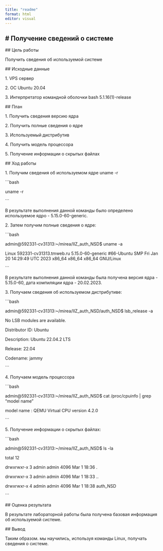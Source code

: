 ---
title: "readme"
format: html
editor: visual
---

## \# Получение сведений о системе

\## Цель работы

Получить сведения об используемой системе

\## Исходные данные

1\. VPS сервер

2\. ОС Ubuntu 20.04

3\. Интерпретатор командной оболочки bash 5.1.16(1)-release

\## План

1\. Получить сведения версию ядра

2\. Получить полные сведения о ядре

3\. Используемый дистрибутив

4\. Получить модель процессора

5\. Получение информации о скрытых файлах

\## Ход работы

1\. Получим сведения об используемом ядре uname -r

\`\`\`bash

uname -r

\`\`\`

В результате выполнения данной команды было определено используемое ядро - 5.15.0-60-generic.

2\. Затем получим полные сведения о ядре:

\`\`\`bash

admin\@592331-cv31313:\~/mirea/IIZ_auth_NSD\$ uname -a

Linux 592331-cv31313.tmweb.ru 5.15.0-60-generic #66-Ubuntu SMP Fri Jan 20 14:29:49 UTC 2023 x86_64 x86_64 x86_64 GNU/Linux

\`\`\`

В результате выполнения данной команды была получена версия ядра - 5.15.0-60, дата компиляции ядра - 20.02.2023.

3\. Получаем сведения об используемом дистрибутиве:

\`\`\`bash

admin\@592331-cv31313:\~/mirea/IIZ_auth_NSD/auth_NSD\$ lsb_release -a

No LSB modules are available.

Distributor ID: Ubuntu

Description: Ubuntu 22.04.2 LTS

Release: 22.04

Codename: jammy

\`\`\`

4\. Получаем модель процессора

\`\`\`bash

admin\@592331-cv31313:\~/mirea/IIZ_auth_NSD\$ cat /proc/cpuinfo \| grep "model name"

model name : QEMU Virtual CPU version 4.2.0

\`\`\`

5\. Получение информации о скрытых файлах:

\`\`\`bash

admin\@592331-cv31313:\~/mirea/IIZ_auth_NSD\$ ls -la

total 12

drwxrwxr-x 3 admin admin 4096 Mar 1 18:36 .

drwxrwxr-x 3 admin admin 4096 Mar 1 18:33 ..

drwxrwxr-x 4 admin admin 4096 Mar 1 18:38 auth_NSD

\`\`\`

\## Оценка результата

В результате лабораторной работы была получена базовая информация об используемой системе.

\## Вывод

Таким образом. мы научились, используя команды Linux, получать сведения о системе.
